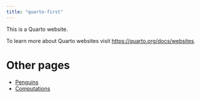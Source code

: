 ```yaml
---
title: "quarto-first"
---
```


This is a Quarto website.

To learn more about Quarto websites visit <https://quarto.org/docs/websites>.

# Other pages

* [Penguins](hello.html)
* [Computations](computations.html)